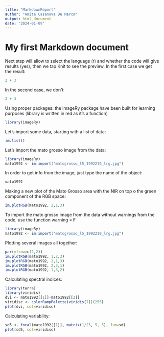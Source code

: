 ```yaml
---
title: "MarkdownReport"
author: "Anita Casanova De Marco"
output: html_document
date: "2024-01-09"
---
```

# My first Markdown document

Next step will allow to select the language (r) and whether the code will give results (yes), then we tap Knit to see the preview. 
In the first case we get the result:

```r
2 + 3
```

In the second case, we don't:
```r
2 + 3
```

Using proper packages: the imageRy package have been built for learning purposes (library is written in red as it's a function)
```r
library(imageRy)
```

Let's import some data, starting with a list of data:
```r
im.list()
```

Let's import the mato grosso image from the data:
```r
library(imageRy)
mato1992 <- im.import("matogrosso_l5_1992219_lrg.jpg")
```

In order to get info from the image, just type the name of the object:
```r
mato1992 
```

Making a new plot of the Mato Grosso area with the NIR on top o the green component of the RGB space: 
```r
im.plotRGB(mato1992, 2,1,3)
```

To import the mato grosso image from the data without warnings from the code, use the function warning = F
```r
library(imageRy)
mato1992 <- im.import("matogrosso_l5_1992219_lrg.jpg")
```


Plotting several images all together: 
```r
par(mfrow=c(2,2))
im.plotRGB(mato1992, 1,2,3)
im.plotRGB(mato1992, 2,1,3)
im.plotRGB(mato1992, 2,3,1)
im.plotRGB(mato1992, 1,3,2)
```

Calculating spectral indices:
```r
library(terra)
library(viridis)
dvi <- mato1992[[1]]-mato1992[[2]]
viridisc <- colorRampPalette(viridis(7))(255)
plot(dvi, col=viridisc)
```

Calculating variability:
```r
sd5 <- focal(mato1992[[1]], matrix(1/25, 5, 5), fun=sd)
plot(sd5, col=viridisc)
```

